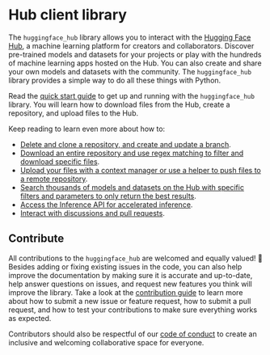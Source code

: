 # Hub client library

The `huggingface_hub` library allows you to interact with the [Hugging Face
Hub](https://hf.co), a machine learning platform for creators and collaborators.
Discover pre-trained models and datasets for your projects or play with the hundreds of
machine learning apps hosted on the Hub. You can also create and share your own models
and datasets with the community. The `huggingface_hub` library provides a simple way to
do all these things with Python.

Read the [quick start guide](quick-start) to get up and running with the
`huggingface_hub` library. You will learn how to download files from the Hub, create a
repository, and upload files to the Hub.

Keep reading to learn even more about how to:

- [Delete and clone a repository, and create and update a branch](how-to-manage).
- [Download an entire repository and use regex matching to filter and download specific
  files](how-to-downstream).
- [Upload your files with a context manager or use a helper to push files to a remote
  repository](how-to-upstream).
- [Search thousands of models and datasets on the Hub with specific filters and
  parameters to only return the best results](searching-the-hub).
- [Access the Inference API for accelerated inference](how-to-inference).
- [Interact with discussions and pull requests](how-to-discussions-and-pull-requests).

## Contribute

All contributions to the `huggingface_hub` are welcomed and equally valued! 🤗 Besides
adding or fixing existing issues in the code, you can also help improve the
documentation by making sure it is accurate and up-to-date, help answer questions on
issues, and request new features you think will improve the library. Take a look at the
[contribution
guide](https://github.com/huggingface/huggingface_hub/blob/main/CONTRIBUTING.md) to
learn more about how to submit a new issue or feature request, how to submit a pull
request, and how to test your contributions to make sure everything works as expected.

Contributors should also be respectful of our [code of
conduct](https://github.com/huggingface/huggingface_hub/blob/main/CODE_OF_CONDUCT.md) to
create an inclusive and welcoming collaborative space for everyone.